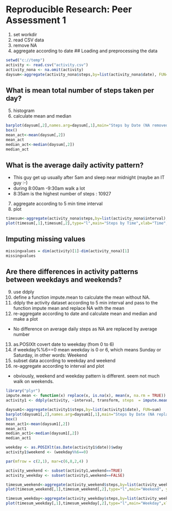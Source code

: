 # Reproducible Research: Peer Assessment 1
1. set workdir
2. read CSV data 
3. remove NA
4. aggregate according to date
## Loading and preprocessing the data
```r
setwd("c://temp")
activity <- read.csv("activity.csv")
activity_nona <- na.omit(activity)
daysum<-aggregate(activity_nona$steps,by=list(activity_nona$date), FUN=sum)
```
## What is mean total number of steps taken per day?
5. histogram
6. calculate mean and median
```r
barplot(daysum[,2],names.arg=daysum[,1],main="Steps by Date (NA removed)", col="blue", xlab="Date", ylab="Steps", ylim=c(0,25000))
box()
mean_act<-mean(daysum[,2])
mean_act
median_act<-median(daysum[,2])
median_act
```
## What is the average daily activity pattern?
- This guy get up usually after 5am and sleep near midnight (maybe an IT guy :-)
- during 8:00am -9:30am walk a lot
- 8:35am is the highest number of steps : 10927

7. aggregate according to 5 min time interval
8. plot
```r
timesum<-aggregate(activity_nona$steps,by=list(activity_nona$interval), FUN=sum)
plot(timesum[,1],timesum[,2],type="l",main="Steps by Time",xlab="Time", ylab="Steps", col="dark red")
```


## Imputing missing values

```r
missingvalues = dim(activity)[1]-dim(activity_nona)[1]
missingvalues
```
## Are there differences in activity patterns between weekdays and weekends?
9. use ddply
10. define a function impute.mean to calculate the mean without NA.
11. ddply the activity dataset according to 5 min interval and pass to the function impute mean and replace NA with the mean
12. re-aggregate according to date and calculate mean and median and make a plot

- No difference on average daily steps as NA are replaced by average number
13. as.POSIXlt covert date to weekday (from 0 to 6)
14. if weekday%%6==0 mean weekday is 0 or 6, which means Sunday or Saturday, in other words: Weekend
15. subset data according to weekday and weekend
16. re-aggregate according to interval and plot

- obviously, weekend and weekday pattern is different. seem not much walk on weekends.

```r
library("plyr")
impute.mean <- function(x) replace(x, is.na(x), mean(x, na.rm = TRUE))
activity1 <- ddply(activity, ~interval, transform, steps  = impute.mean(steps))

daysum1<-aggregate(activity1$steps,by=list(activity1$date), FUN=sum)
barplot(daysum1[,2],names.arg=daysum1[,1],main="Steps by Date (NA replaced)", col="blue", xlab="Date", ylab="Steps", ylim=c(0,25000))
box()
mean_act1<-mean(daysum1[,2])
mean_act1
median_act1<-median(daysum1[,2])
median_act1

weekday <- as.POSIXlt(as.Date(activity1$date))$wday
activity1$weekend <- (weekday%%6==0)

par(mfrow = c(2,1), mar=c(6,8,2,4) )

activity_weekend <- subset(activity1,weekend==TRUE)
activity_weekday <- subset(activity1,weekend==FALSE)

timesum_weekend<-aggregate(activity_weekend$steps,by=list(activity_weekend$interval), FUN=sum)
plot(timesum_weekend[,1],timesum_weekend[,2],type="l",main="Weekend", ylab="Steps", col="blue", lwd=2, xlab="", ylim=c(0,10000))

timesum_weekday<-aggregate(activity_weekday$steps,by=list(activity_weekday$interval), FUN=sum)
plot(timesum_weekday[,1],timesum_weekday[,2],type="l",main="Weekday",xlab="Interval", ylab="Steps", col="blue", lwd=2)

```



